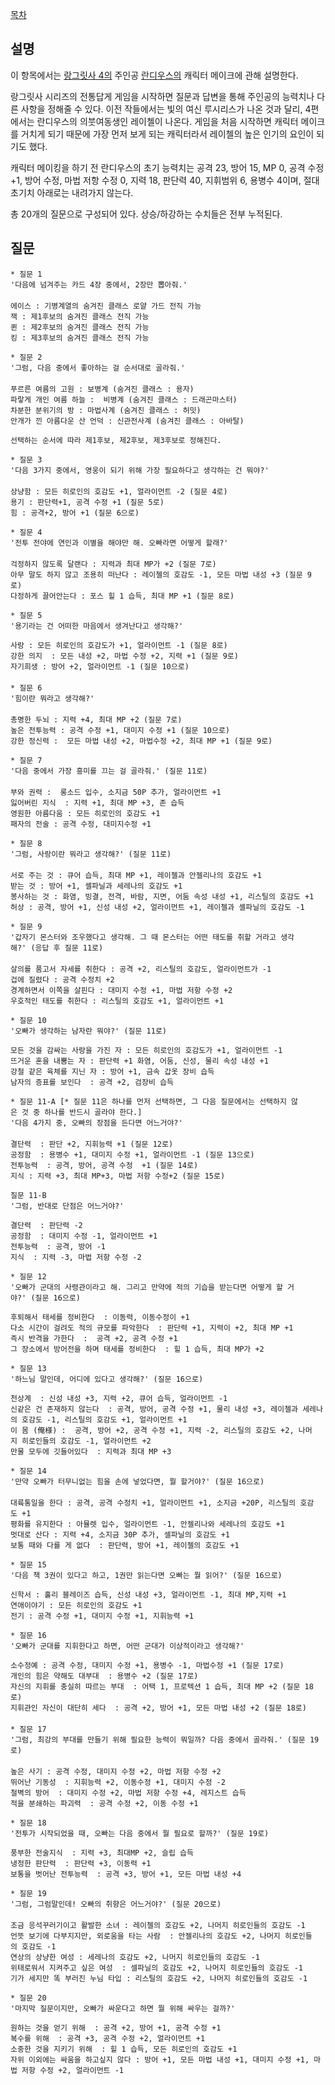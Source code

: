 [[목차]]

== 설명 ==
이 항목에서는 [[랑그릿사 4]]의 주인공 [[란디우스]]의 캐릭터 메이크에 관해 설명한다. 

랑그릿사 시리즈의 전통답게 게임을 시작하면 질문과 답변을 통해 주인공의 능력치나 다른 사항을 정해줄 수 있다. 이전 작들에서는 빛의 여신 루시리스가 나온 것과 달리, 4편에서는 란디우스의 의붓여동생인 레이첼이 나온다. 게임을 처음 시작하면 캐릭터 메이크를 거치게 되기 때문에 가장 먼저 보게 되는 캐릭터라서 레이첼의 높은 인기의 요인이 되기도 했다.

캐릭터 메이킹을 하기 전 란디우스의 초기 능력치는 공격 23, 방어 15, MP 0, 공격 수정 +1, 방어 수정, 마법 저항 수정 0, 지력 18, 판단력 40, 지휘범위 6, 용병수 4이며, 절대 초기치 아래로는 내려가지 않는다.

총 20개의 질문으로 구성되어 있다. 상승/하강하는 수치들은 전부 누적된다.

== 질문 ==
 * 질문 1
 '다음에 넘겨주는 카드 4장 중에서, 2장만 뽑아줘.'
 
 에이스 : 기병계열의 숨겨진 클래스 로얄 가드 전직 가능
 잭 : 제1후보의 숨겨진 클래스 전직 가능
 퀸 : 제2후보의 숨겨진 클래스 전직 가능
 킹 : 제3후보의 숨겨진 클래스 전직 가능

 * 질문 2
 '그럼, 다음 중에서 좋아하는 걸 순서대로 골라줘.' 
 
 푸르른 여름의 고원 : 보병계 (숨겨진 클래스 : 용자)
 파랗게 개인 여름 하늘 :  비병계 (숨겨진 클래스 : 드래곤마스터) 
 차분한 분위기의 방 : 마법사계 (숨겨진 클래스 : 허밋) 
 안개가 낀 아름다운 산 언덕 : 신관전사계 (숨겨진 클래스 : 아바탈)

 선택하는 순서에 따라 제1후보, 제2후보, 제3후보로 정해진다.

 * 질문 3
 '다음 3가지 중에서, 영웅이 되기 위해 가장 필요하다고 생각하는 건 뭐야?'
 
 상냥함 : 모든 히로인의 호감도 +1, 얼라이먼트 -2 (질문 4로) 
 용기 : 판단력+1, 공격 수정 +1 (질문 5로)
 힘 : 공격+2, 방어 +1 (질문 6으로)

 * 질문 4
 '전투 전야에 연인과 이별을 해야만 해. 오빠라면 어떻게 할래?'
 
 걱정하지 않도록 달랜다 : 지력과 최대 MP가 +2 (질문 7로) 
 아무 말도 하지 않고 조용히 떠난다 : 레이첼의 호감도 -1, 모든 마법 내성 +3 (질문 9로) 
 다정하게 끌어안는다 : 포스 힐 1 습득, 최대 MP +1 (질문 8로)

 * 질문 5
 '용기라는 건 어떠한 마음에서 생겨난다고 생각해?'

 사랑 : 모든 히로인의 호감도가 +1, 얼라이먼트 -1 (질문 8로)  
 강한 의지  : 모든 내성 +2, 마법 수정 +2, 지력 +1 (질문 9로) 
 자기희생 : 방어 +2, 얼라이먼트 -1 (질문 10으로)
 
 * 질문 6
 '힘이란 뭐라고 생각해?'
 
 총명한 두뇌 : 지력 +4, 최대 MP +2 (질문 7로) 
 높은 전투능력 : 공격 수정 +1, 대미지 수정 +1 (질문 10으로) 
 강한 정신력 :  모든 마법 내성 +2, 마법수정 +2, 최대 MP +1 (질문 9로)

 * 질문 7
 '다음 중에서 가장 흥미를 끄는 걸 골라줘.' (질문 11로)
 
 부와 권력 :  롱소드 입수, 소지금 50P 추가, 얼라이먼트 +1 
 잃어버린 지식  : 지력 +1, 최대 MP +3, 존 습득
 영원한 아름다움 : 모든 히로인의 호감도 +1
 패자의 전술 : 공격 수정, 대미지수정 +1

 * 질문 8
 '그럼, 사랑이란 뭐라고 생각해?' (질문 11로)
 
 서로 주는 것 : 큐어 습득, 최대 MP +1, 레이첼과 안젤리나의 호감도 +1 
 받는 것 : 방어 +1, 셸파닐과 세레나의 호감도 +1
 봉사하는 것 : 화염, 빙결, 전격, 바람, 지면, 어둠 속성 내성 +1, 리스틸의 호감도 +1 
 허상 : 공격, 방어 +1, 신성 내성 +2, 얼라이먼트 +1, 레이첼과 셸파닐의 호감도 -1

 * 질문 9
 '갑자기 몬스터와 조우했다고 생각해. 그 때 몬스터는 어떤 태도를 취할 거라고 생각해?' (응답 후 질문 11로)
 
 살의를 품고서 자세를 취한다 : 공격 +2, 리스틸의 호감도, 얼라이먼트가 -1
 겁에 질렸다 : 공격 수정치 +2 
 경계하면서 이쪽을 살핀다 : 대미지 수정 +1, 마법 저항 수정 +2 
 우호적인 태도를 취한다 : 리스틸의 호감도 +1, 얼라이먼트 +1 

 * 질문 10
 '오빠가 생각하는 남자란 뭐야?' (질문 11로)

 모든 것을 감싸는 사랑을 가진 자 : 모든 히로인의 호감도가 +1, 얼라이먼트 -1
 뜨거운 혼을 내뿜는 자 : 판단력 +1 화염, 어둠, 신성, 물리 속성 내성 +1 
 강철 같은 육체를 지닌 자 : 방어 +1, 금속 갑옷 장비 습득 
 남자의 증표를 보인다  : 공격 +2, 검장비 습득

 * 질문 11-A [* 질문 11은 하나를 먼저 선택하면, 그 다음 질문에서는 선택하지 않은 것 중 하나를 반드시 골라야 한다.]
 '다음 4가지 중, 오빠의 장점을 든다면 어느거야?'
 
 결단력  : 판단 +2, 지휘능력 +1 (질문 12로) 
 공정함  : 용병수 +1, 대미지 수정 +1, 얼라이먼트 -1 (질문 13으로) 
 전투능력  : 공격, 방어, 공격 수정  +1 (질문 14로) 
 지식 : 지력 +3, 최대 MP+3, 마법 저항 수정+2 (질문 15로)

 질문 11-B
 '그럼, 반대로 단점은 어느거야?'

 결단력  : 판단력 -2 
 공정함  : 대미지 수정 -1, 얼라이먼트 +1
 전투능력  : 공격, 방어 -1
 지식  : 지력 -3, 마법 저항 수정 -2

 * 질문 12
 '오빠가 군대의 사령관이라고 해. 그리고 만약에 적의 기습을 받는다면 어떻게 할 거야?' (질문 16으로)

 후퇴해서 태세를 정비한다  : 이동력, 이동수정이 +1 
 다소 시간이 걸려도 적의 규모를 파악한다  : 판단력 +1, 지력이 +2, 최대 MP +1
 즉시 반격을 가한다  :  공격 +2, 공격 수정 +1
 그 장소에서 방어전을 하며 태세를 정비한다  : 힐 1 습득, 최대 MP가 +2

 * 질문 13
 '하느님 말인데, 어디에 있다고 생각해?' (질문 16으로)

 천상계  : 신성 내성 +3, 지력 +2, 큐어 습득, 얼라이먼트 -1 
 신같은 건 존재하지 않는다  : 공격, 방어, 공격 수정 +1, 물리 내성 +3, 레이첼과 세레나의 호감도 -1, 리스틸의 호감도 +1, 얼라이먼트 +1
 이 몸 (俺様) :  공격, 방어 +2, 공격 수정 +1, 지력 -2, 리스틸의 호감도 +2, 나머지 히로인들의 호감도 -1, 얼라이먼트 +2
 만물 모두에 깃들어있다  : 지력과 최대 MP +3

 * 질문 14
 '만약 오빠가 터무니없는 힘을 손에 넣었다면, 뭘 할거야?' (질문 16으로)
 
 대륙통일을 한다 : 공격, 공격 수정치 +1, 얼라이먼트 +1, 소지금 +20P, 리스틸의 호감도 +1 
 평화를 유지한다 : 아뮬렛 입수, 얼라이먼트 -1, 안젤리나와 세레나의 호감도 +1 
 멋대로 산다 : 지력 +4, 소지금 30P 추가, 셀파닐의 호감도 +1 
 보통 때와 다를 게 없다  : 판단력, 방어 +1, 레이첼의 호감도 +1

 * 질문 15
 '다음 책 3권이 있다고 하고, 1권만 읽는다면 오빠는 뭘 읽어?' (질문 16으로)

 신학서 : 홀리 블레이즈 습득, 신성 내성 +3, 얼라이먼트 -1, 최대 MP,지력 +1 
 연애이야기 : 모든 히로인의 호감도 +1
 전기 : 공격 수정 +1, 대미지 수정 +1, 지휘능력 +1

 * 질문 16
 '오빠가 군대를 지휘한다고 하면, 어떤 군대가 이상적이라고 생각해?'

 소수정예 : 공격 수정, 대미지 수정 +1, 용병수 -1, 마법수정 +1 (질문 17로)
 개인의 힘은 약해도 대부대  : 용병수 +2 (질문 17로)
 자신의 지휘를 충실히 따르는 부대  : 어택 1, 프로텍션 1 습득, 최대 MP +2 (질문 18로) 
 지휘관인 자신이 대단히 세다  : 공격 +2, 방어 +1, 모든 마법 내성 +2 (질문 18로)
 
 * 질문 17
 '그럼, 최강의 부대를 만들기 위해 필요한 능력이 뭐일까? 다음 중에서 골라줘.' (질문 19로)
 
 높은 사기 : 공격 수정, 대미지 수정 +2, 마법 저항 수정 +2
 뛰어난 기동성  : 지휘능력 +2, 이동수정 +1, 대미지 수정 -2
 철벽의 방어  : 대미지 수정 +2, 마법 저항 수정 +4, 레지스트 습득
 적을 분쇄하는 파괴력  : 공격 수정 +2, 이동 수정 +1

 * 질문 18
 '전투가 시작되었을 때, 오빠는 다음 중에서 뭘 필요로 할까?' (질문 19로)

 풍부한 전술지식  : 지력 +3, 최대MP +2, 슬립 습득
 냉정한 판단력  : 판단력 +3, 이동력 +1
 보통을 벗어난 전투능력  : 공격 +3, 방어 +1, 모든 마법 내성 +4

 * 질문 19
 '그럼, 그럼말인데! 오빠의 취향은 어느거야?' (질문 20으로)
 
 조금 응석꾸러기이고 활발한 소녀 : 레이첼의 호감도 +2, 나머지 히로인들의 호감도 -1
 언뜻 보기에 다부지지만, 외로움을 타는 사람  : 안젤리나의 호감도 +2, 나머지 히로인들의 호감도 -1 
 연상의 상냥한 여성 : 세레나의 호감도 +2, 나머지 히로인들의 호감도 -1 
 위태로워서 지켜주고 싶은 여성  : 셀파닐의 호감도 +2, 나머지 히로인들의 호감도 -1 
 기가 세지만 똑 부러진 누님 타입 : 리스틸의 호감도 +2, 나머지 히로인들의 호감도 -1

 * 질문 20
 '마지막 질문이지만, 오빠가 싸운다고 하면 뭘 위해 싸우는 걸까?'

 원하는 것을 얻기 위해  : 공격 +2, 방어 +1, 공격 수정 +1
 복수를 위해  : 공격 +3, 공격 수정 +2, 얼라이먼트 +1
 소중한 것을 지키기 위해  : 힐 1 습득, 모든 히로인의 호감도 +1
 자위 이외에는 싸움을 하고싶지 않다 : 방어 +1, 모든 마법 내성 +1, 대미지 수정 +1, 마법 저항 수정 +2, 얼라이먼트 -1
